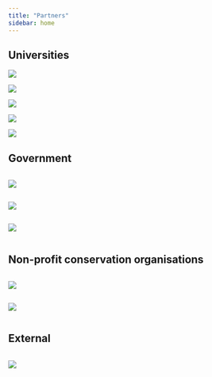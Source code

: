 ```yaml
---
title: "Partners"
sidebar: home
---
```


## Universities

::: {layout-nrow=2}

<a href="https://uqam.ca/en/information/about/" target="_blank">![](./images/logos/uqam.png)</a>

<a href="https://www.mcgill.ca/" target="_blank">![](./images/logos/mcgill_sig_red.jpg)</a>

<a href="https://www.umontreal.ca/en/" target="_blank">![](./images/logos/UdM.png)</a>

<a href="https://www.ulaval.ca/en" target="_blank">![](./images/logos/ULaval.png)</a>

<a href="https://www.uqtr.ca/" target="_blank">![](./images/logos/UQTR.png)</a>
:::

## Government

:::: {layout-nrow=1}

:::{.column width="33%"}

<a href="https://www.environnement.gouv.qc.ca/" target="_blank">![](./images/logos/plan-verte.png)
:::
:::{.column width="33%"}

![](./images/logos/quebec.png)</a>
:::

:::{.column width="33%"}
![](./images/logos/MELCCFP.jpg)
:::

::::

## Non-profit conservation organisations

:::: {layout-nrow=1}

:::{.column width="33%"}

<a href="https://www.natureconservancy.ca/" target="_blank">![](./images/logos/NCC.jpg)</a>
:::
:::{.column width="33%"}

<a href="https://www.ducks.ca/" target="_blank">![](./images/logos/DUC.png)</a>
:::

:::{.column width="33%"}
:::

:::: 

## External

:::: {layout-nrow=1}
:::{.column width="33%"}

<a href="https://www.sarcel.com/" target="_blank">![](./images/logos/SARCEL.png)</a>
:::

:::{.column width="33%"}
:::

:::{.column width="33%"}
:::

::::

